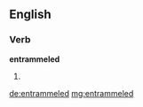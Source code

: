 ==English==


===Verb===
'''entrammeled'''

# {{past of|[[entrammel]]}}

[[de:entrammeled]]
[[mg:entrammeled]]